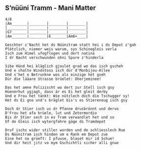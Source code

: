 
## S'nüüni Tramm - Mani Matter
```{}
4/8
|Am_______|________|________|________|
|_________|________|________|________|
|G7_______|________|________|________|
|Am_______|________|E_______|Am6+____|

Geschter z'Nacht het ds Nüünitram statt hei i ds Depot z'gah
Plötzlich, niemer weis warum, sys Schinegleis verla
Isch zum Himel ufegflogen und dert natina
I dr Nacht verschwunden ohni Spure z'hinderla

Sibe Hünd hei kläglich gjoulet grad wo das isch gscheh
Und e chalte Windstoss isch dür d'Monbijou-Allee
Und s'het e Betrunkne wos als einzige het gseh
Dür die lääare Strasse brüelet: Oherjeminee!

Das het amne Polizischt wo dert zur Stell isch gsy
Hüenerhut ygjagt, dass är es Ei het gleit derby
Und e Frou het tänkt: Wie nützlech doch die Tschugger sy!
Het ds Ei gno und's bräglet bis's es Stierenoug isch gsy

Doch dr Stier isch us dr Pfanne drusbrönnt und dervo
D'Frou het afa brüele, lut und Zetermordio
Bis dr Stier sech in es Tram verwandlet het und so
Uf de Gleis isch wytergfahre gäge ds Tramdepot

Druf ischs wider stiller worden und de schliesslech Rue
Ds Nüünitram isch hinden um e Rank em Depot zue
Eine het no grüeft: I pfuuse, blaset mir id Schue!
Und dir heit jitz vo mym Gschichtli sicher alli gnue


```
